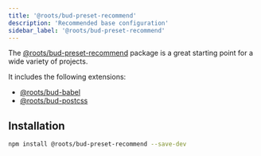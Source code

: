 ```yaml
---
title: '@roots/bud-preset-recommend'
description: 'Recommended base configuration'
sidebar_label: '@roots/bud-preset-recommend'
---
```


The [@roots/bud-preset-recommend](/extensions/bud-preset-recommend) package is a great starting point for a wide variety of projects.

It includes the following extensions:

- [@roots/bud-babel](/extensions/bud-babel)
- [@roots/bud-postcss](/extensions/bud-postcss)

## Installation

```sh npm2yarn
npm install @roots/bud-preset-recommend --save-dev
```
